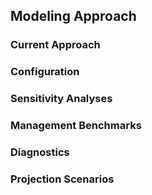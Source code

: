 ## Modeling Approach {#sec-modeling-approach}

### Current Approach {#sec-current-approach}

<!---
This is a potential automated subsection which will dynamically changed according to the assessment model used to perform the analysis. 

Please provide a short, general overview of platform including reference to the model's paper or online reference.
--->

### Configuration {#sec-configuration}

<!---
- Time blocks
- Spatial structure and considerations
- Growth differnces/morphs
- Parameters to estimate and parameters to fix
- Bayesian priors (for which parameters, distributions assumed, and starting values and bounds)
- Catchability
- Selectivity
- Retention
- Likelihood (penalty, reweighting, ect.)
--->

### Sensitivity Analyses {#sec-model-sensitivity-analyses}

<!---
Descriptions of which sensitivity analysis to be performed. (i.e. which parameters or data input streams changed in different setups of the model and why)
--->

### Management Benchmarks {#sec-management-benchmarks}

<!---
Description decisions on management metrics/benchmarks.
--->

### Diagnostics {#sec-diagnostics}

<!---
Description of which diagnostics will be used.
--->

### Projection Scenarios {#sec-projection-scenarios}

<!---
Description of which projection scenarios will be run and how the projections will be set up.
--->
